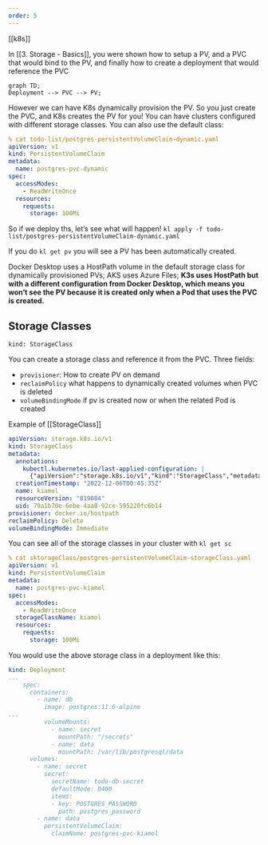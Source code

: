 ```yaml
---
order: 5
---
```


[[k8s]]

In [[3. Storage - Basics]], you were shown how to setup a PV, and a PVC that would bind to the PV, and finally how to create a deployment that would reference the PVC

```mermaid
graph TD;
Deployment --> PVC --> PV;
```


However we can have K8s dynamically provision the PV.  So you just create the PVC, and K8s creates the PV for you!  You can have clusters configured with different storage classes.  You can also use the default class:

```yaml
% cat todo-list/postgres-persistentVolumeClaim-dynamic.yaml                                                                           
apiVersion: v1
kind: PersistentVolumeClaim
metadata:
  name: postgres-pvc-dynamic
spec:
  accessModes:
    - ReadWriteOnce
  resources:
    requests:
      storage: 100Mi
```

So if we deploy ths, let's see what will happen!  `kl apply -f todo-list/postgres-persistentVolumeClaim-dynamic.yaml`

If you do `kl get pv` you will see a PV has been automatically created. 

:::note

Docker Desktop uses a HostPath volume in the default storage class for dynamically provisioned PVs; AKS uses Azure Files; **K3s uses HostPath but with a different configuration from Docker Desktop, which means you won’t see the PV because it is created only when a Pod that uses the PVC is created.**

:::


## Storage Classes

`kind: StorageClass`

You can create a storage class and reference it from the PVC.  Three fields:

- `provisioner`:  How to create PV on demand
- `reclaimPolicy` what happens to dynamically created volumes when PVC is deleted
- `volumeBindingMode` if pv is created now or when the related Pod is created

Example of [[StorageClass]]

```YAML
apiVersion: storage.k8s.io/v1
kind: StorageClass
metadata:
  annotations:
    kubectl.kubernetes.io/last-applied-configuration: |
      {"apiVersion":"storage.k8s.io/v1","kind":"StorageClass","metadata":{"annotations":{},"name":"kiamol"},"provisioner":"docker.io/hostpath","reclaimPolicy":"Delete","volumeBindingMode":"Immediate"}
  creationTimestamp: "2022-12-06T00:45:35Z"
  name: kiamol
  resourceVersion: "819084"
  uid: 79a1b70e-6ebe-4aa8-92ce-595220fc6b14
provisioner: docker.io/hostpath
reclaimPolicy: Delete
volumeBindingMode: Immediate
```


You can see all of the storage classes in your cluster with `kl get sc`

```yaml
% cat sktorageClass/postgres-persistentVolumeClaim-storageClass.yaml                                                                   
apiVersion: v1
kind: PersistentVolumeClaim
metadata:
  name: postgres-pvc-kiamol
spec:
  accessModes:
    - ReadWriteOnce
  storageClassName: kiamol
  resources:
    requests:
      storage: 100Mi
```

You would use the above storage class in a deployment like this:

```yaml
kind: Deployment
...
    spec:
      containers:
        - name: db
          image: postgres:11.6-alpine
...
          volumeMounts:
            - name: secret
              mountPath: "/secrets"
            - name: data
              mountPath: /var/lib/postgresql/data
      volumes:
        - name: secret
          secret:
            secretName: todo-db-secret
            defaultMode: 0400
            items:
            - key: POSTGRES_PASSWORD
              path: postgres_password
        - name: data
          persistentVolumeClaim:
            claimName: postgres-pvc-kiamol
```

